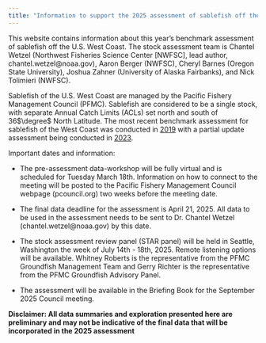 ```yaml
---
title: "Information to support the 2025 assessment of sablefish off the U.S. West Coast"
---
```


This website contains information about this year's benchmark assessment of sablefish off the U.S. West Coast. The stock assessment team is Chantel Wetzel (Northwest Fisheries Science Center \[NWFSC\], lead author, chantel.wetzel\@noaa.gov), Aaron Berger (NWFSC), Cheryl Barnes (Oregon State University), Joshua Zahner (University of Alaska Fairbanks), and Nick Tolimieri (NWFSC).

Sablefish of the U.S. West Coast are managed by the Pacific Fishery Management Council (PFMC). Sablefish are considered to be a single stock, with separate Annual Catch Limits (ACLs) set north and south of 36$\degree$ North Latitude. The most recent benchmark assessment for sablefish of the West Coast was conducted in [2019](https://www.pcouncil.org/documents/2019/10/status-of-the-sablefish-stock-in-u-s-waters-in-2019-october-22-2019.pdf/) with a partial update assessment being conducted in [2023](https://www.pcouncil.org/documents/2024/02/status-of-sablefish-anoplopoma-fimbria-along-the-u-s-west-coast-in-2023.pdf/).

Important dates and information:

-   The pre-assessment data-workshop will be fully virtual and is scheduled for Tuesday March 18th. Information on how to connect to the meeting will be posted to the Pacific Fishery Management Council webpage (pcouncil.org) two weeks before the meeting date.

-   The final data deadline for the assessment is April 21, 2025. All data to be used in the assessment needs to be sent to Dr. Chantel Wetzel (chantel.wetzel\@noaa.gov) by this date.

-   The stock assessment review panel (STAR panel) will be held in Seattle, Washington the week of July 14th - 18th, 2025. Remote listening options will be available. Whitney Roberts is the representative from the PFMC Groundfish Management Team and Gerry Richter is the representative from the PFMC Groundfish Advisory Panel. 

-   The assessment will be available in the Briefing Book for the September 2025 Council meeting.


**Disclaimer: All data summaries and exploration presented here are preliminary and may not be indicative of the final data that will be incorporated in the 2025 assessment**